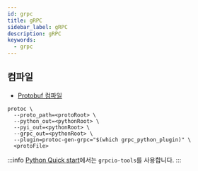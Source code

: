 ```yaml
---
id: grpc
title: gRPC
sidebar_label: gRPC
description: gRPC
keywords:
  - grpc
---
```


## 컴파일

- [Protobuf 컴파일](/docs/lang/python/libraries/grpc/protobuf.mdx#컴파일)

```shell
protoc \
  --proto_path=<protoRoot> \
  --python_out=<pythonRoot> \
  --pyi_out=<pythonRoot> \
  --grpc_out=<pythonRoot> \
  --plugin=protoc-gen-grpc="$(which grpc_python_plugin)" \
  <protoFile>
```

:::info
[Python Quick start](https://grpc.io/docs/languages/python/quickstart/)에서는 `grpcio-tools`를 사용합니다.
:::
